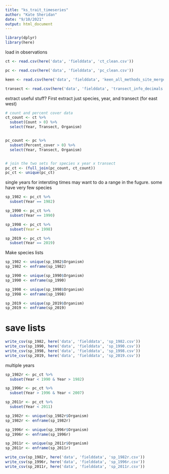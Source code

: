```yaml
---
title: "ks_trait_timeseries"
author: "Kate Sheridan"
date: "9/10/2021"
output: html_document
---
```


```r
library(dplyr)
library(here)
```

load in observations
```r
ct <- read.csv(here('data', 'fielddata', 'ct_clean.csv'))

pc <- read.csv(here('data', 'fielddata', 'pc_clean.csv'))

keen <- read.csv(here('data', 'fielddata', 'keen_all_methods_site_merged.csv'))

transect <- read.csv(here('data', 'fielddata', 'transect_info_decimals.csv'))

```


extract useful stuff?
First extract just species, year, and transect (for east west)
```r
# count and percent cover data
ct_count <- ct %>%
  subset(Count > 0) %>%
  select(Year, Transect, Organism)


pc_count <- pc %>%
  subset(Percent_cover > 0) %>%
  select(Year, Transect, Organism)


# join the two sets for species x year x transect
pc_ct <- (full_join(pc_count, ct_count))
pc_ct <- unique(pc_ct)

```

single years for intersting times
may want to do a range in the fugure. some have very few species

```r

sp_1982 <- pc_ct %>%
  subset(Year == 1982)

sp_1990 <- pc_ct %>%
  subset(Year == 1990)

sp_1998 <- pc_ct %>%
  subset(Year = 1998)

sp_2019 <- pc_ct %>%
  subset(Year == 2019)
```


Make species lists
```r

sp_1982 <- unique(sp_1982$Organism)
sp_1982 <- enframe(sp_1982)

sp_1990 <- unique(sp_1990$Organism)
sp_1990 <- enframe(sp_1990)

sp_1998 <- unique(sp_1998$Organism)
sp_1998 <- enframe(sp_1998)

sp_2019 <- unique(sp_2019$Organism)
sp_2019 <- enframe(sp_2019)

```

# save lists

```r
write_csv(sp_1982, here('data', 'fielddata', 'sp_1982.csv'))
write_csv(sp_1990, here('data', 'fielddata', 'sp_1990.csv'))
write_csv(sp_1998, here('data', 'fielddata', 'sp_1998.csv'))
write_csv(sp_2019, here('data', 'fielddata', 'sp_2019.csv'))
```


multiple years

```r
sp_1982r <- pc_ct %>%
  subset(Year < 1990 & Year > 1982)

sp_1996r <- pc_ct %>%
  subset(Year > 1996 & Year < 2007)

sp_2011r <- pc_ct %>%
  subset(Year < 2011)

```

```r
sp_1982r <- unique(sp_1982r$Organism)
sp_1982r <- enframe(sp_1982r)

sp_1996r <- unique(sp_1996r$Organism)
sp_1996r <- enframe(sp_1996r)

sp_2011r <- unique(sp_2011r$Organism)
sp_2011r <- enframe(sp_2011r)

```


```r
write_csv(sp_1982r, here('data', 'fielddata', 'sp_1982r.csv'))
write_csv(sp_1996r, here('data', 'fielddata', 'sp_1996r.csv'))
write_csv(sp_2011r, here('data', 'fielddata', 'sp_2011r.csv'))
```
